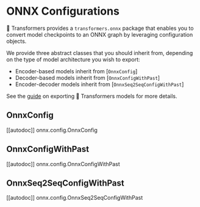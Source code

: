 <!--Copyright 2020 The HuggingFace Team. All rights reserved.

Licensed under the Apache License, Version 2.0 (the "License"); you may not use this file except in compliance with
the License. You may obtain a copy of the License at

http://www.apache.org/licenses/LICENSE-2.0

Unless required by applicable law or agreed to in writing, software distributed under the License is distributed on
an "AS IS" BASIS, WITHOUT WARRANTIES OR CONDITIONS OF ANY KIND, either express or implied. See the License for the
specific language governing permissions and limitations under the License.
-->

# ONNX Configurations

🤗 Transformers provides a `transformers.onnx` package that enables you to
convert model checkpoints to an ONNX graph by leveraging configuration objects.

We provide three abstract classes that you should inherit from, depending on the
type of model architecture you wish to export:

* Encoder-based models inherit from [`OnnxConfig`]
* Decoder-based models inherit from [`OnnxConfigWithPast`]
* Encoder-decoder models inherit from [`OnnxSeq2SeqConfigWithPast`]

See the [guide](../serialization) on exporting 🤗 Transformers models for more
details.

## OnnxConfig

[[autodoc]] onnx.config.OnnxConfig

## OnnxConfigWithPast

[[autodoc]] onnx.config.OnnxConfigWithPast

## OnnxSeq2SeqConfigWithPast

[[autodoc]] onnx.config.OnnxSeq2SeqConfigWithPast